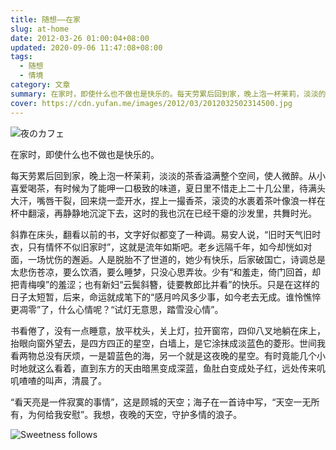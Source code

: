 ```yaml
---
title: 随想——在家
slug: at-home
date: 2012-03-26 01:00:04+08:00
updated: 2020-09-06 11:47:08+08:00
tags:
  - 随想
  - 情境
category: 文章
summary: 在家时，即使什么也不做也是快乐的。每天劳累后回到家，晚上泡一杯茉莉，淡淡的茶香溢满整个空间，使人微醉。
cover: https://cdn.yufan.me/images/2012/03/2012032502314500.jpg
---
```


![夜のカフェ](https://cdn.yufan.me/images/2012/03/2012032522505100.jpg)

<MusicPlayer id={32803232} />

在家时，即使什么也不做也是快乐的。

每天劳累后回到家，晚上泡一杯茉莉，淡淡的茶香溢满整个空间，使人微醉。从小喜爱喝茶，有时候为了能呷一口极致的味道，夏日里不惜走上二十几公里，待满头大汗，嘴唇干裂，回来烧一壶开水，捏上一撮香茶，滚烫的水裹着茶叶像浪一样在杯中翻滚，再静静地沉淀下去，这时的我也沉在已经干瘪的沙发里，共舞时光。

斜靠在床头，翻看以前的书，文字好似都变了一种调。易安人说，“旧时天气旧时衣，只有情怀不似旧家时”，这就是流年如斯吧。老乡远隔千年，如今却恍如对面，一场忧伤的邂逅。人是脱胎不了世道的，她少有快乐，后家破国亡，诗调总是太悲伤苍凉，要么饮酒，要么睡梦，只没心思弄妆。少有“和羞走，倚门回首，却把青梅嗅”的羞涩；也有新妇“云鬓斜簪，徒要教郎比并看”的快乐。只是在这样的日子太短暂，后来，命运就成笔下的“感月吟风多少事，如今老去无成。谁怜憔悴更凋零”了，什么心情呢？“试灯无意思，踏雪没心情”。

书看倦了，没有一点睡意，放平枕头，关上灯，拉开窗帘，四仰八叉地躺在床上，抬眼向窗外望去，是四方四正的星空，白墙上，是它涂抹成淡蓝色的菱形。世间我看两物总没有厌烦，一是碧蓝色的海，另一个就是这夜晚的星空。有时竟能几个小时地就这么看着，直到东方的天由暗黑变成深蓝，鱼肚白变成处子红，远处传来叽叽喳喳的叫声，清晨了。

“看天亮是一件寂寞的事情”，这是顾城的天空；海子在一首诗中写，“天空一无所有，为何给我安慰”。我想，夜晚的天空，守护多情的浪子。

![Sweetness follows](https://cdn.yufan.me/images/2012/03/2012032522551000.jpg)

